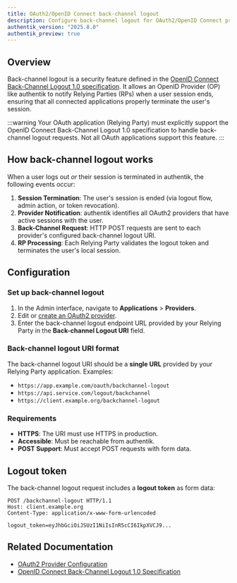 ```yaml
---
title: OAuth2/OpenID Connect back-channel logout
description: Configure back-channel logout for OAuth2/OpenID Connect providers
authentik_version: "2025.8.0"
authentik_preview: true
---
```


## Overview

Back-channel logout is a security feature defined in the [OpenID Connect Back-Channel Logout 1.0 specification](https://openid.net/specs/openid-connect-backchannel-1_0.html). It allows an OpenID Provider (OP) like authentik to notify Relying Parties (RPs) when a user session ends, ensuring that all connected applications properly terminate the user's session.

:::warning
Your OAuth application (Relying Party) must explicitly support the OpenID Connect Back-Channel Logout 1.0 specification to handle back-channel logout requests. Not all OAuth applications support this feature.
:::

## How back-channel logout works

When a user logs out _or_ their session is terminated in authentik, the following events occur:

1. **Session Termination**: The user's session is ended (via logout flow, admin action, or token revocation).
2. **Provider Notification**: authentik identifies all OAuth2 providers that have active sessions with the user.
3. **Back-Channel Request**: HTTP POST requests are sent to each provider's configured back-channel logout URI.
4. **RP Processing**: Each Relying Party validates the logout token and terminates the user's local session.

## Configuration

### Set up back-channel logout

1. In the Admin interface, navigate to **Applications** > **Providers**.
2. Edit or [create an OAuth2 provider](./create-oauth2-provider.md).
3. Enter the back-channel logout endpoint URL provided by your Relying Party in the **Back-channel Logout URI** field.

### Back-channel logout URI format

The back-channel logout URI should be a **single URL** provided by your Relying Party application. Examples:

- `https://app.example.com/oauth/backchannel-logout`
- `https://api.service.com/logout/backchannel`
- `https://client.example.org/backchannel-logout`

### Requirements

- **HTTPS**: The URI must use HTTPS in production.
- **Accessible**: Must be reachable from authentik.
- **POST Support**: Must accept POST requests with form data.

## Logout token

The back-channel logout request includes a **logout token** as form data:

```http
POST /backchannel-logout HTTP/1.1
Host: client.example.org
Content-Type: application/x-www-form-urlencoded

logout_token=eyJhbGciOiJSUzI1NiIsInR5cCI6IkpXVCJ9...
```

## Related Documentation

- [OAuth2 Provider Configuration](./index.mdx)
- [OpenID Connect Back-Channel Logout 1.0 Specification](https://openid.net/specs/openid-connect-backchannel-1_0.html)
